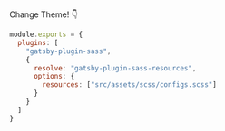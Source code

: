 

<SiteLogo />

Change Theme! 👇

```js
module.exports = {
  plugins: [
    "gatsby-plugin-sass",
    {
      resolve: "gatsby-plugin-sass-resources",
      options: {
        resources: ["src/assets/scss/configs.scss"]
      }
    }
  ]
}
```
